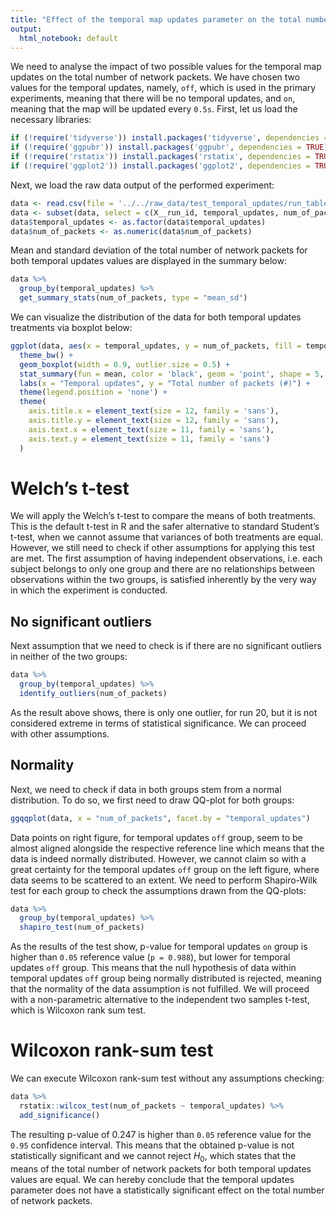 ```yaml
---
title: "Effect of the temporal map updates parameter on the total number of network packets"
output:
  html_notebook: default
---
```


We need to analyse the impact of two possible values for the temporal map updates on the total number of network packets. We have chosen two values for the temporal updates, namely, `off`, which is used in the primary experiments, meaning that there will be no temporal updates, and `on`, meaning that the map will be updated every `0.5s`. First, let us load the necessary libraries:
```r
if (!require('tidyverse')) install.packages('tidyverse', dependencies = TRUE); library('tidyverse')
if (!require('ggpubr')) install.packages('ggpubr', dependencies = TRUE); library('ggpubr')
if (!require('rstatix')) install.packages('rstatix', dependencies = TRUE); library('rstatix')
if (!require('ggplot2')) install.packages('ggplot2', dependencies = TRUE); library('ggplot2')
```

Next, we load the raw data output of the performed experiment:
```r
data <- read.csv(file = '../../raw_data/test_temporal_updates/run_table.csv')
data <- subset(data, select = c(X__run_id, temporal_updates, num_of_packets))
data$temporal_updates <- as.factor(data$temporal_updates)
data$num_of_packets <- as.numeric(data$num_of_packets)
```

Mean and standard deviation of the total number of network packets for both temporal updates values are displayed in the summary below:
```r
data %>%
  group_by(temporal_updates) %>%
  get_summary_stats(num_of_packets, type = "mean_sd")
```

We can visualize the distribution of the data for both temporal updates treatments via boxplot below:
```r
ggplot(data, aes(x = temporal_updates, y = num_of_packets, fill = temporal_updates)) +
  theme_bw() + 
  geom_boxplot(width = 0.9, outlier.size = 0.5) + 
  stat_summary(fun = mean, color = 'black', geom = 'point', shape = 5, size = 1.5) +
  labs(x = "Temporal updates", y = "Total number of packets (#)") +
  theme(legend.position = 'none') +
  theme(
    axis.title.x = element_text(size = 12, family = 'sans'),
    axis.title.y = element_text(size = 12, family = 'sans'),
    axis.text.x = element_text(size = 11, family = 'sans'),
    axis.text.y = element_text(size = 11, family = 'sans')
  )
```

# Welch's t-test

We will apply the Welch's t-test to compare the means of both treatments. This is the default t-test in R and the safer alternative to standard Student's t-test, when we cannot assume that variances of both treatments are equal. However, we still need to check if other assumptions for applying this test are met. The first assumption of having independent observations, i.e. each subject belongs to only one group and there are no relationships between observations within the two groups, is satisfied inherently by the very way in which the experiment is conducted.

## No significant outliers

Next assumption that we need to check is if there are no significant outliers in neither of the two groups:
```r
data %>% 
  group_by(temporal_updates) %>%
  identify_outliers(num_of_packets)
```

As the result above shows, there is only one outlier, for run 20, but it is not considered extreme in terms of statistical significance. We can proceed with other assumptions.

## Normality

Next, we need to check if data in both groups stem from a normal distribution. To do so, we first need to draw QQ-plot for both groups:
```r
ggqqplot(data, x = "num_of_packets", facet.by = "temporal_updates")
```
Data points on right figure, for temporal updates `off` group, seem to be almost aligned alongside the respective reference line which means that the data is indeed normally distributed. However, we cannot claim so with a great certainty for the temporal updates `off` group on the left figure, where data seems to be scattered to an extent. We need to perform Shapiro-Wilk test for each group to check the assumptions drawn from the QQ-plots:
```r
data %>%
  group_by(temporal_updates) %>%
  shapiro_test(num_of_packets)
```
As the results of the test show, p-value for temporal updates `on` group is higher than `0.05` reference value (`p = 0.988`), but lower for temporal updates `off` group. This means that the null hypothesis of data within temporal updates `off` group being normally distributed is rejected, meaning that the normality of the data assumption is not fulfilled. We will proceed with a non-parametric alternative to the independent two samples t-test, which is Wilcoxon rank sum test.

# Wilcoxon rank-sum test

We can execute Wilcoxon rank-sum test without any assumptions checking:

```r
data %>%
  rstatix::wilcox_test(num_of_packets ~ temporal_updates) %>%
  add_significance()
```
The resulting p-value of $0.247$ is higher than `0.05` reference value for the `0.95` confidence interval. This means that the obtained p-value is not statistically significant and we cannot reject $H_0$, which states that the means of the total number of network packets for both temporal updates values are equal. We can hereby conclude that the temporal updates parameter does not have a statistically significant effect on the total number of network packets.


